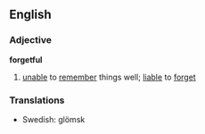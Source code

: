 ==English==
===Adjective===
'''forgetful'''
# [[unable]] to [[remember]] things well; [[liable]] to [[forget]]
===Translations===
*Swedish: glömsk